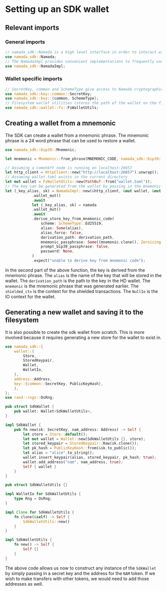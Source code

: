 # Setting up an SDK wallet

## Relevant imports

### General imports
```rust
// namada_sdk::Namada is a high level interface in order to interact with the Namada SDK
use namada_sdk::Namada;
// The NamadaImpl provides convenient implementations to frequently used Namada SDK interactons
use namada_sdk::NamadaImpl;
```

### Wallet specific imports

```rust
// SecretKey, common and SchemeType give access to Namada cryptographic keys and their relevant implementations. Namada supports ED25519 and SECP256K1 keys.
use namada_sdk::key::common::SecretKey;
use namada_sdk::key::{common, SchemeType};
// Filesystem wallet utilities (stores the path of the wallet on the filesystem)
use namada_sdk::wallet::fs::FsWalletUtils;
```

## Creating a wallet from a mnemonic

The SDK can create a wallet from a mnemonic phrase. The mnemonic phrase is a 24 word phrase that can be used to restore a wallet. 

```rust
use namada_sdk::bip39::Mnemonic;

let mnemonic = Mnemonic::from_phrase(MNEMONIC_CODE, namada_sdk::bip39::Language::English)
```

```rust
// Assuming a cometbft node is running on localhost:26657
let http_client = HttpClient::new("http://localhost:26657").unwrap();
// Assuming wallet.toml exists in the current directory
let mut wallet = FsWalletUtils::new(PathBuf::from("wallet.toml"));
// The key can be generated from the wallet by passing in the mnemonic phrase
let (_key_alias, sk) = NamadaImpl::new(&http_client, &mut wallet, &mut shielded_ctx, &NullIo)
            .wallet_mut()
            .await
            let (_key_alias, sk) = namada
            .wallet_mut()
            .await
            .derive_store_key_from_mnemonic_code(
                scheme: SchemeType::Ed25519,
                alias: Some(alias),
                alias_force: false,
                derivation_path: derivation_path,
                mnemonic_passphrase: Some((mnemonic.clone(), Zeroizing::new("".to_owned()))),
                prompt_bip39_passphrase: false,
                password: None,
            )
            .expect("unable to derive key from mnemonic code");
```

In the second part of the above function, the key is derived from the mnemonic phrase. The `alias` is the name of the key that will be stored in the wallet. The `derivation_path` is the path to the key in the HD wallet. The `mnemonic` is the mnemonic phrase that was generated earlier. The `shielded_ctx` is the context for the shielded transactions. The `NullIo` is the IO context for the wallet.

## Generating a new wallet and saving it to the filesystem

It is also possible to create the sdk wallet from scratch. This is more involved because it requires generating a new store for the wallet to exist in.

```rust
use namada_sdk::{
    wallet::{
        Store,
        StoredKeypair,
        Wallet,
        WalletIo,
    },
    address::Address,
    key::{common::SecretKey, PublicKeyHash},
    },
};
use rand::rngs::OsRng;

pub struct SdkWallet {
    pub wallet: Wallet<SdkWalletUtils>,
}

impl SdkWallet {
    pub fn new(sk: SecretKey, nam_address: Address) -> Self {
        let store = Store::default();
        let mut wallet = Wallet::new(SdkWalletUtils {}, store);
        let stored_keypair = StoredKeypair::Raw(sk.clone());
        let pk_hash = PublicKeyHash::from(&sk.to_public());
        let alias = "alice".to_string();
        wallet.insert_keypair(alias, stored_keypair, pk_hash, true);
        wallet.add_address("nam", nam_address, true);
        Self { wallet }
    }
}

pub struct SdkWalletUtils {}

impl WalletIo for SdkWalletUtils {
    type Rng = OsRng;
}

impl Clone for SdkWalletUtils {
    fn clone(&self) -> Self {
        SdkWalletUtils::new()
    }
}

impl SdkWalletUtils {
    fn new() -> Self {
        Self {}
    }
}
```

The above code allows us now to construct any instance of the `SdkWallet` by simply passing in a secret key and the address for the `NAM` token. If we wish to make transfers with other tokens, we would need to add those addresses as well.